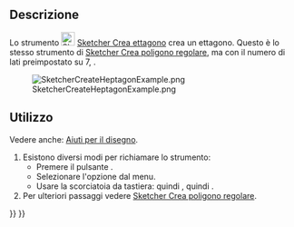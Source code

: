 <languages/>

{{Docnav/it
|[[Sketcher_CreateHexagon/it|Esagono]]
|[[Sketcher_CreateOctagon/it|Ottagono]]
|[[Sketcher_Workbench/it|Sketcher]]
|IconL=Sketcher_CreateHexagon.svg
|IconR=Sketcher_CreateOctagon.svg
|IconC=Workbench_Sketcher.svg
}}

{{GuiCommand/it
|Name=Sketcher CreateHeptagon
|Name/it=Sketcher Crea ettagono
|MenuLocation=Schizzo → Geometrie Sketcher → Crea ettagono
|Workbenches=[[Sketcher_Workbench/it|Sketcher]]
|Shortcut={{KEY|G}} {{KEY|P}} {{KEY|7}}
|Version=0.15
|SeeAlso=[[Sketcher_CreateRegularPolygon/it|Sketcher Crea poligono regolare]]
}}

<span id="Description"></span>
==Descrizione==

Lo strumento [[Image:Sketcher_CreateHeptagon.svg|24px]] [[Sketcher_CreateHeptagon/it|Sketcher Crea ettagono]] crea un ettagono. Questo è lo stesso strumento di [[Sketcher_CreateRegularPolygon/it|Sketcher Crea poligono regolare]], ma con il numero di lati preimpostato su 7, {{Version/it|1.0}}.

[[Image:SketcherCreateHeptagonExample.png‎]]

<span id="Usage"></span>
== Utilizzo ==

Vedere anche: [[Sketcher_Workbench/it#Drawing_aids|Aiuti per il disegno]].

# Esistono diversi modi per richiamare lo strumento:
#* Premere il pulsante {{Button|[[Image:Sketcher_CreateHeptagon.svg|16px]] [[Sketcher_CreateHeptagon/it|Ettagono]]}}.
#* Selezionare l'opzione {{MenuCommand|Schizzo → Geometrie Sketcher → [[Image:Sketcher_CreateHeptagon.svg|16px]] Crea ettagono}} dal menu.
#* Usare la scorciatoia da tastiera: {{KEY|G}} quindi {{KEY|P}}, quindi {{KEY|7}}.
# Per ulteriori passaggi vedere [[Sketcher_CreateRegularPolygon/it#Usage|Sketcher Crea poligono regolare]].


{{Docnav/it
|[[Sketcher_CreateHexagon/it|Esagono]]
|[[Sketcher_CreateOctagon/it|Ottagono]]
|[[Sketcher_Workbench/it|Sketcher]]
|IconL=Sketcher_CreateHexagon.svg
|IconR=Sketcher_CreateOctagon.svg
|IconC=Workbench_Sketcher.svg
}}

{{Sketcher_Tools_navi{{#translation:}}}}
{{Userdocnavi{{#translation:}}}}